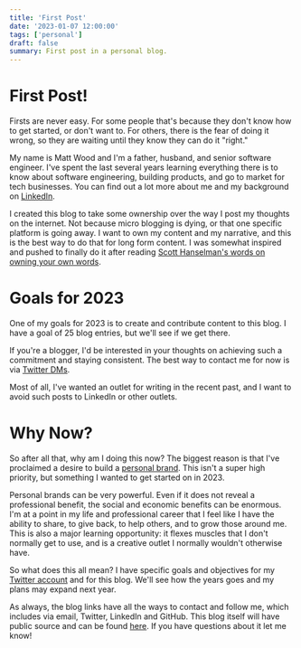 ```yaml
---
title: 'First Post'
date: '2023-01-07 12:00:00'
tags: ['personal']
draft: false
summary: First post in a personal blog.
---
```


# First Post!
Firsts are never easy. For some people that's because they don't know how to get started, or don't want to. For others, there is the fear of doing it wrong, so they are waiting until they know they can do it "right."

My name is Matt Wood and I'm a father, husband, and senior software engineer. I've spent the last several years learning everything there is to know about software engineering, building products, and go to market for tech businesses. You can find out a lot more about me and my background on [LinkedIn](https://www.linkedin.com/in/matt-wood-40380550/).

I created this blog to take some ownership over the way I post my thoughts on the internet. Not because micro blogging is dying, or that one specific platform is going away. I want to own my content and my narrative, and this is the best way to do that for long form content. I was somewhat inspired and pushed to finally do it after reading [Scott Hanselman's words on owning your own words](https://www.hanselman.com/blog/your-words-are-wasted).

# Goals for 2023
One of my goals for 2023 is to create and contribute content to this blog. I have a goal of 25 blog entries, but we'll see if we get there.

If you're a blogger, I'd be interested in your thoughts on achieving such a commitment and staying consistent. The best way to contact me for now is via [Twitter DMs](https://twitter.com/mattwoodtech).

Most of all, I've wanted an outlet for writing in the recent past, and I want to avoid such posts to LinkedIn or other outlets.

# Why Now?
So after all that, why am I doing this now? The biggest reason is that I've proclaimed a desire to build a [personal brand](https://en.wikipedia.org/wiki/Personal_branding). This isn't a super high priority, but something I wanted to get started on in 2023.

Personal brands can be very powerful. Even if it does not reveal a professional benefit, the social and economic benefits can be enormous. I'm at a point in my life and professional career that I feel like I have the ability to share, to give back, to help others, and to grow those around me. This is also a major learning opportunity: it flexes muscles that I don't normally get to use, and is a creative outlet I normally wouldn't otherwise have.

So what does this all mean? I have specific goals and objectives for my [Twitter account](https://twitter.com/mattwoodtech) and for this blog. We'll see how the years goes and my plans may expand next year.

As always, the blog links have all the ways to contact and follow me, which includes via email, Twitter, LinkedIn and GitHub. This blog itself will have public source and can be found [here](https://github.com/MattWood21/MattWoodTech-Blog). If you have questions about it let me know!